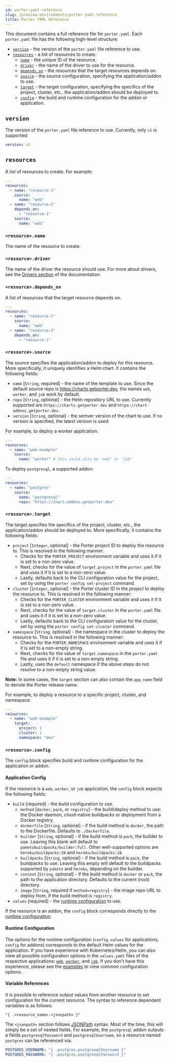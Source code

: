 ```yaml
---
id: porter-yaml-reference
slug: /preview-environments/porter-yaml-reference
title: Porter YAML Reference
---
```


This document contains a full reference file for `porter.yaml`. Each `porter.yaml` file has the following high-level structure:

- [`version`](#version) - the version of the `porter.yaml` file reference to use.
- [`resources`](#resources) - a list of resources to create.
  - [`name`](#resourcename) - the unique ID of the resource.
  - [`driver`](#resourcedriver) - the name of the driver to use for the resource.
  - [`depends_on`](#resourcedepends_on) - the resources that the target resources depends on.
  - [`source`](#resourcesource) - the source configuration, specifying the application/addon to use.
  - [`target`](#resourcetarget) - the target configuration, specifying the specifics of the project, cluster, etc., the application/addon should be deployed to.
  - [`config`](#resourceconfig) - the build and runtime configuration for the addon or application.

## `version`

The version of the `porter.yaml` file reference to use. Currently, only `v1` is supported:

```yaml
version: v1
```

## `resources`

A list of resources to create. For example:

```yaml
---
resources:
  - name: "resource-1"
    source:
      name: "web"
  - name: "resource-2"
    depends_on:
      - "resource-1"
    source:
      name: "web"
```

### `<resource>.name`

The name of the resource to create.

### `<resource>.driver`

The name of the driver the resource should use. For more about drivers, see the [Drivers section](./drivers) of the documentation.

### `<resource>.depends_on`

A list of resources that the target resource depends on.

```yaml
---
resources:
  - name: "resource-1"
    source:
      name: "web"
  - name: "resource-2"
    depends_on:
      - "resource-1"
```

### `<resource>.source`

The source specifies the application/addon to deploy for this resource. More specifically, it uniquely identifies a Helm chart. It contains the following fields:

- `name` \[`String`, required\] - the name of the template to use. Since the default source repo is https://charts.getporter.dev, the names `web`, `worker`, and `job` work by default.
- `repo` \[`String`, optional\] - the Helm repository URL to use. Currently supported are `https://charts.getporter.dev` and `https://chart-addons.getporter.dev`.
- `version` \[`String`, optional\] - the semver version of the chart to use. If no version is specified, the latest version is used.

For example, to deploy a worker application:

```yaml
---
resources:
  - name: "web-example"
    source:
      name: "worker" # this could also be "web" or "job"
```

To deploy `postgresql`, a supported addon:

```yaml
---
resources:
  - name: "postgres"
    source:
      name: "postgresql"
      repo: "https://chart-addons.getporter.dev"
```

### `<resource>.target`

The target specifies the specifics of the project, cluster, etc., the application/addon should be deployed to. More specifically, it contains the following fields:

- `project` \[`Integer`, optional\] - the Porter project ID to deploy the resource to. This is resolved in the following manner:
  - Checks for the `PORTER_PROJECT` environment variable and uses it if it is set to a non-zero value.
  - Next, checks for the value of `target.project` in the `porter.yaml` file and uses it if it is set to a non-zero value.
  - Lastly, defaults back to the CLI configuration value for the project, set by using the `porter config set-project` command.
- `cluster` \[`Integer`, optional\] - the Porter cluster ID in the project to deploy the resource to. This is resolved in the following manner:
  - Checks for the `PORTER_CLUSTER` environment variable and uses it if it is set to a non-zero value.
  - Next, checks for the value of `target.cluster` in the `porter.yaml` file and uses it if it is set to a non-zero value.
  - Lastly, defaults back to the CLI configuration value for the cluster, set by using the `porter config set-cluster` command.
- `namespace` \[`String`, optional\] - the namespace in the cluster to deploy the resource to. This is resolved in the following manner:
  - Checks for the `PORTER_NAMESPACE` environment variable and uses it if it is set to a non-empty string.
  - Next, checks for the value of `target.namespace` in the `porter.yaml` file and uses it if it is set to a non-empty string.
  - Lastly, uses the `default` namespace if the above steps do not resolve to a non-empty string value.

**Note:** In some cases, the `target` section can also contain the `app_name` field to denote the Porter release name.

For example, to deploy a resource to a specific project, cluster, and namespace:

```yaml
---
resources:
  - name: "web-example"
    target:
      project: 1
      cluster: 1
      namespace: "dev"
```

### `<resource>.config`

The `config` block specifies build and runtime configuration for the application or addon.

#### Application Config

If the resource is a `web`, `worker`, or `job` application, the `config` block expects the following fields:

- `build` \[required\] - the build configuration to use.
  - `method` \[`docker`, `pack`, or `registry`\] - the build/deploy method to use: the Docker daemon, cloud-native buildpacks or deployment from a Docker registry.
  - `dockerfile` \[`String`, optional\] - if the build method is `docker`, the path to the Dockerfile. Defaults to `./Dockerfile`.
  - `builder` \[`String`, optional\] - if the build method is `pack`, the builder to use. Leaving this blank will default to `paketobuildpacks/builder:full`. Other well-supported options are `heroku/buildpacks:20` and `heroku/buildpacks:18`.
  - `buildpacks` \[`String`, optional\] - if the build method is `pack`, the buildpacks to use. Leaving this empty will default to the buildpacks supported by `paketo` and `heroku`, depending on the builder.
  - `context` \[`String`, optional\] - if the build method is `docker` or `pack`, the path to the application directory. Defaults to the current (root) directory.
  - `image` \[`String`, required if `method=registry`\] - the image repo URL to deploy from, if the build method is `registry`.
- `values` \[required\] - the [runtime configuration](#runtime-configuration) to use.

If the resource is an addon, the `config` block corresponds directly to the [runtime configuration](#runtime-configuration).

#### Runtime Configuration

The options for the runtime configuration (`config.values` for applications, `config` for addons) corresponds to the default Helm values for the application. If you have experience with Kubernetes/Helm, you can also view all possible configuration options in the `values.yaml` files of the respective applications: [`web`](https://github.com/porter-dev/porter-charts/blob/master/applications/web/values.yaml), [`worker`](https://github.com/porter-dev/porter-charts/blob/master/applications/worker/values.yaml), and [`job`](https://github.com/porter-dev/porter-charts/blob/master/applications/job/values.yaml). If you don't have this experience, please see the [examples](./examples) to view common configuration options.

#### Variable References

It is possible to reference output values from another resource to set configuration for the current resource. The syntax to reference dependent variables is as follows:

```
"{ .<resource_name>.<jsonpath> }"
```

The `<jsonpath>` section follows [JSONPath](https://goessner.net/articles/JsonPath/index.html#e2) syntax. Most of the time, this will simply be a set of nested fields. For example, the `postgresql` addon outputs a fields `postgresqlPassword` and `postgresqlUsername`, so a resource named `postgres` can be referenced via:

```yaml
POSTGRES_USERNAME: "{ .postgres.postgresqlUsername }"
POSTGRES_PASSWORD: "{ .postgres.postgresqlPassword }"
```

